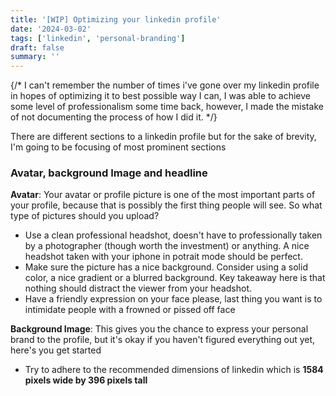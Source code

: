 ```yaml
---
title: '[WIP] Optimizing your linkedin profile'
date: '2024-03-02'
tags: ['linkedin', 'personal-branding']
draft: false
summary: ''
---
```


{/* I can't remember the number of times i've gone over my linkedin profile in hopes of optimizing it to best possible way I can, I was able
to achieve some level of professionalism some time back, however, I made the mistake of not documenting the process of how I did it.   */}

There are different sections to a linkedin profile but for the sake of brevity, I'm going to be focusing of most prominent sections

### Avatar, background Image and headline

**Avatar**: Your avatar or profile picture is one of the most important parts of your profile, because that is possibly the first thing people will
see. So what type of pictures should you upload? 

- Use a clean professional headshot, doesn't have to professionally taken by a photographer (though worth the investment) or anything. A nice headshot taken with your iphone
in potrait mode should be perfect.
- Make sure the picture has a nice background. Consider using a solid color, a nice gradient or a blurred background. Key takeaway here is that
nothing should distract the viewer from your headshot.
- Have a friendly expression on your face please, last thing you want is to intimidate people with a frowned or pissed off face

**Background Image**: This gives you the chance to express your personal brand to the profile, but it's okay if you haven't figured everything out yet, here's you get started

- Try to adhere to the recommended dimensions of linkedin which is **1584 pixels wide by 396 pixels tall** 
